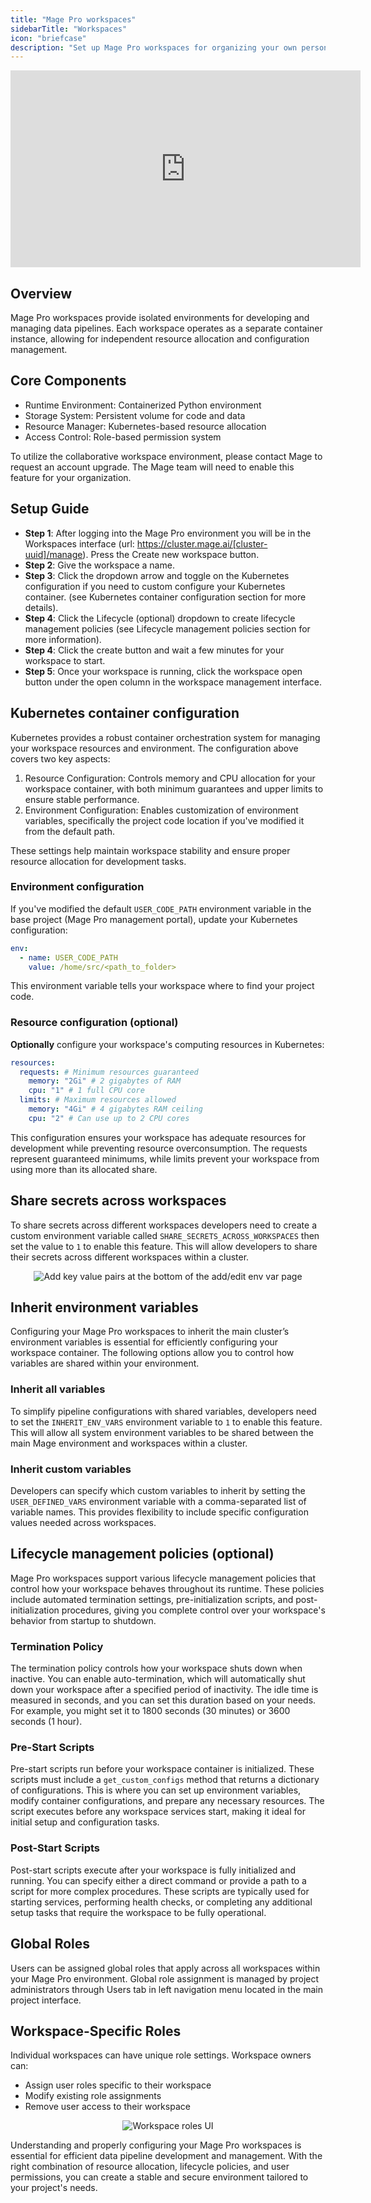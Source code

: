 ```yaml
---
title: "Mage Pro workspaces"
sidebarTitle: "Workspaces"
icon: "briefcase"
description: "Set up Mage Pro workspaces for organizing your own personal environment."
---
```



<ProOnly source="workspaces" />

<iframe width="560" height="315" src="https://www.youtube.com/embed/O84nC2aOsT4?si=LWWVenWeQDM8YXL_" title="YouTube video player" frameborder="0" allow="accelerometer; autoplay; clipboard-write; encrypted-media; gyroscope; picture-in-picture; web-share" referrerpolicy="strict-origin-when-cross-origin" allowfullscreen></iframe>

## Overview

Mage Pro workspaces provide isolated environments for developing and managing data pipelines. Each workspace operates as a separate container instance, allowing for independent resource allocation and configuration management.

## Core Components

- Runtime Environment: Containerized Python environment
- Storage System: Persistent volume for code and data
- Resource Manager: Kubernetes-based resource allocation
- Access Control: Role-based permission system

<Note>
To utilize the collaborative workspace environment, please contact Mage to request an account upgrade. 
The Mage team will need to enable this feature for your organization.
</Note>

## Setup Guide

- **Step 1**: After logging into the Mage Pro environment you will be in the Workspaces interface (url: https://cluster.mage.ai/[cluster-uuid]/manage). Press the Create new workspace button.
- **Step 2**:  Give the workspace a name.
- **Step 3**: Click the dropdown arrow and toggle on the Kubernetes configuration if you need to custom configure your Kubernetes container. (see Kubernetes container configuration section for more details).
- **Step 4**: Click the Lifecycle (optional) dropdown to create lifecycle management policies (see Lifecycle management policies section for more information).
- **Step 4**: Click the create button and wait a few minutes for your workspace to start.
- **Step 5**: Once your workspace is running, click the workspace open button under the open column in the workspace management interface.

## Kubernetes container configuration

Kubernetes provides a robust container orchestration system for managing your workspace resources and environment. The configuration above covers two key aspects:

1. Resource Configuration: Controls memory and CPU allocation for your workspace container, with both minimum guarantees and upper limits to ensure stable performance.
2. Environment Configuration: Enables customization of environment variables, specifically the project code location if you've modified it from the default path.

These settings help maintain workspace stability and ensure proper resource allocation for development tasks.

### Environment configuration

If you've modified the default `USER_CODE_PATH` environment variable in the base project (Mage Pro management portal), update your Kubernetes configuration:

```yaml
env:
  - name: USER_CODE_PATH
    value: /home/src/<path_to_folder>
```

This environment variable tells your workspace where to find your project code.

### Resource configuration (optional)

**Optionally** configure your workspace's computing resources in Kubernetes:

```yaml
resources:
  requests: # Minimum resources guaranteed
    memory: "2Gi" # 2 gigabytes of RAM
    cpu: "1" # 1 full CPU core
  limits: # Maximum resources allowed
    memory: "4Gi" # 4 gigabytes RAM ceiling
    cpu: "2" # Can use up to 2 CPU cores
```

This configuration ensures your workspace has adequate resources for development while preventing resource overconsumption. The requests represent guaranteed minimums, while limits prevent your workspace from using more than its allocated share.

## Share secrets across workspaces

To share secrets across different workspaces developers need to create a custom environment variable 
called `SHARE_SECRETS_ACROSS_WORKSPACES` then set the value to `1` to enable this feature. This will 
allow developers to share their secrets across different workspaces within a cluster.

<Frame>
    <p align="center">
        <img
            alt="Add key value pairs at the bottom of the add/edit env var page"
            src="https://mage-ai.github.io/assets/guides/workspaces/add-env-var-secrets-workspaces.png"
        />
    </p>
</Frame>

## Inherit environment variables

Configuring your Mage Pro workspaces to inherit the main cluster’s environment 
variables is essential for efficiently configuring your workspace container. 
The following options allow you to control how variables are shared within your environment.

### Inherit all variables

To simplify pipeline configurations with shared variables, developers need to set 
the `INHERIT_ENV_VARS` environment variable to `1` to enable this feature. 
This will allow all system environment variables to be shared between the main 
Mage environment and workspaces within a cluster.

### Inherit custom variables

Developers can specify which custom variables to inherit by setting 
the `USER_DEFINED_VARS` environment variable with a comma-separated list of variable names. 
This provides flexibility to include specific configuration values needed across workspaces.

## Lifecycle management policies (optional)

Mage Pro workspaces support various lifecycle management policies that control how your workspace behaves throughout its runtime. These policies include automated termination settings, pre-initialization scripts, and post-initialization procedures, giving you complete control over your workspace's behavior from startup to shutdown.

### Termination Policy

The termination policy controls how your workspace shuts down when inactive. You can enable auto-termination, which will automatically shut down your workspace after a specified period of inactivity. The idle time is measured in seconds, and you can set this duration based on your needs. For example, you might set it to 1800 seconds (30 minutes) or 3600 seconds (1 hour).

### Pre-Start Scripts

Pre-start scripts run before your workspace container is initialized. These scripts must include a `get_custom_configs` method that returns a dictionary of configurations. This is where you can set up environment variables, modify container configurations, and prepare any necessary resources. The script executes before any workspace services start, making it ideal for initial setup and configuration tasks.

### Post-Start Scripts

Post-start scripts execute after your workspace is fully initialized and running. You can specify either a direct command or provide a path to a script for more complex procedures. These scripts are typically used for starting services, performing health checks, or completing any additional setup tasks that require the workspace to be fully operational.

## Global Roles

Users can be assigned global roles that apply across all workspaces within your Mage Pro environment. Global role assignment is managed by project administrators through Users tab in left navigation menu located in the main project interface.

## Workspace-Specific Roles

Individual workspaces can have unique role settings. Workspace owners can:

- Assign user roles specific to their workspace
- Modify existing role assignments
- Remove user access to their workspace

<Frame>
    <p align="center">
        <img
            alt="Workspace roles UI"
            src="https://mage-ai.github.io/assets/guides/workspaces/workspaces-roles-ui.png"
        />
    </p>
</Frame>

Understanding and properly configuring your Mage Pro workspaces is essential for efficient data pipeline development and management. With the right combination of resource allocation, lifecycle policies, and user permissions, you can create a stable and secure environment tailored to your project's needs. 
